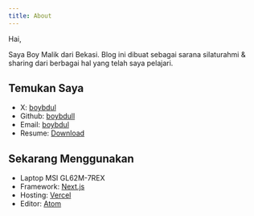 ```yaml
---
title: About
---
```


Hai,

Saya Boy Malik dari Bekasi.
Blog ini dibuat sebagai sarana silaturahmi & sharing dari berbagai hal yang telah saya pelajari.

## Temukan Saya

* X: [boybdul](https://twitter.com/boybdul)
* Github: [boybdull](https://github.com/boybdull)
* Email: [boybdul](mailto:mail@boybdul.my.id)
* Resume: [Download](https://drive.google.com/file/d/1MYT-5Cc5sDccEgj40o6W91l-CebO26no/view?usp=drive_link)

## Sekarang Menggunakan

* Laptop MSI GL62M-7REX
* Framework: [Next.js](https://nextjs.org/)
* Hosting: [Vercel](https://vercel.com/)
* Editor: [Atom](https://atom.io)
